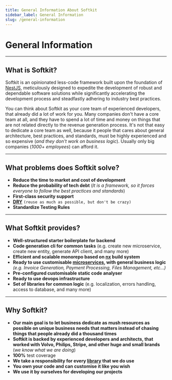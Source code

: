 ```yaml
---
title: General Information About Softkit
sidebar_label: General Information
slug: /general-information
---
```


# General Information
---

## What is Softkit?

Softkit is an opinionated less-code framework built upon the foundation of [NestJS](https://docs.nestjs.com/), meticulously designed to expedite the development of robust and dependable software solutions while significantly accelerating the development process and steadfastly adhering to industry best practices.

You can think about Softkit as your core team of experienced developers, that already did a lot of work for you.
Many companies don't have a core team at all, and they have to spend a lot of time and money on things that are not related directly to the revenue generation process.
It's not that easy to dedicate a core team as well, because it people that cares about general architecture, best practices, and standards, must be highly experienced and so expensive (*and they don't work on business logic*).
Usually only big companies (*1000+ employees*) can afford it.

---

## What problems does Softkit solve?

- **Reduce the time to market and cost of development**
- **Reduce the probability of tech debt**
  (*It is a framework, so it forces everyone to follow the best practices and standards*)
- **First-class security support**
- **[DRY](https://en.wikipedia.org/wiki/Don%27t_repeat_yourself)** `(reuse as much as possible, but don't be crazy)`
- **Standardize Testing Rules**

---

## What Softkit provides?

- **Well-structured starter boilerplate for backend**
- **Code generation cli for common tasks** (e.g. create new microservice, create new entity, generate API client, and many more)
- **Efficient and scalable monorepo based on [nx](https://nx.dev/) build system**
- **Ready to use customisable [microservices](/what-is-microservice), with general business logic**  *(e.g. Invoice Generation, Payment Processing, Files Management, etc...)*
- **Pre-configured customisable static code analyser**
- **Ready to use devops infrastructure**
- **Set of libraries for common logic** (e.g. localization, errors handling, access to database, and many more)

[//]: # (- **CI/CD automation** &#40;e.g. auto-deploy, workflows creation, etc...&#41;)

---

## Why Softkit?

- **Our main goal is to let business dedicate as mush resources as possible on unique business needs that matters instead of chasing things that people already did a thousand times**
- **Softkit is backed by experienced developers and architects, that worked with Volvo, Philips, Stripe, and other huge and small brands** (*we know what we are doing*)
- **100%** test coverage
- **We take a responsibility for every [library](/libraries) that we do use**
- **You own your code and can customise it like you wish**
- **We use it by ourselves for developing our projects**
